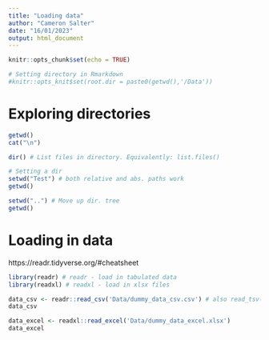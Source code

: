 ```yaml
---
title: "Loading data"
author: "Cameron Salter"
date: "16/01/2023"
output: html_document
---
```


```r
knitr::opts_chunk$set(echo = TRUE)

# Setting directory in Rmarkdown
#knitr::opts_knit$set(root.dir = paste0(getwd(),'/Data')) 
```


# Exploring directories
```r
getwd()
cat("\n")

dir() # List files in directory. Equivalently: list.files()
```

```r
# Setting a dir
setwd("Test") # both relative and abs. paths work
getwd()
```

```r
setwd("..") # Move up dir. tree
getwd()
```

# Loading in data
https://readr.tidyverse.org/#cheatsheet
```r
library(readr) # readr - load in tabulated data
library(readxl) # readxl - load in xlsx files 
```

```r
data_csv <- readr::read_csv('Data/dummy_data_csv.csv') # also read_tsv(), read_delim(), ...
data_csv
```

```r
data_excel <- readxl::read_excel('Data/dummy_data_excel.xlsx') 
data_excel
```

